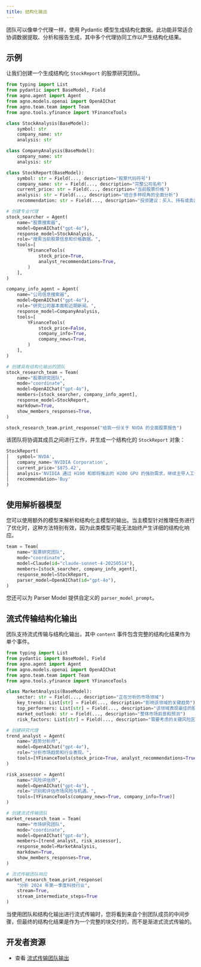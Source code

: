```yaml
---
title: 结构化输出
---
```


团队可以像单个代理一样，使用 Pydantic 模型生成结构化数据。此功能非常适合协调数据提取、分析和报告生成，其中多个代理协同工作以产生结构化结果。

## 示例

让我们创建一个生成结构化 `StockReport` 的股票研究团队。

```python stock_team.py
from typing import List
from pydantic import BaseModel, Field
from agno.agent import Agent
from agno.models.openai import OpenAIChat
from agno.team.team import Team
from agno.tools.yfinance import YFinanceTools

class StockAnalysis(BaseModel):
    symbol: str
    company_name: str
    analysis: str

class CompanyAnalysis(BaseModel):
    company_name: str
    analysis: str

class StockReport(BaseModel):
    symbol: str = Field(..., description="股票代码符号")
    company_name: str = Field(..., description="完整公司名称")
    current_price: str = Field(..., description="当前股票价格")
    analysis: str = Field(..., description="结合多种视角的全面分析")
    recommendation: str = Field(..., description="投资建议：买入、持有或卖出")

# 创建专业代理
stock_searcher = Agent(
    name="股票搜索器",
    model=OpenAIChat("gpt-4o"),
    response_model=StockAnalysis,
    role="搜索当前股票信息和价格数据。",
    tools=[
        YFinanceTools(
            stock_price=True,
            analyst_recommendations=True,
        )
    ],
)

company_info_agent = Agent(
    name="公司信息搜索器", 
    model=OpenAIChat("gpt-4o"),
    role="研究公司基本面和近期新闻。",
    response_model=CompanyAnalysis,
    tools=[
        YFinanceTools(
            stock_price=False,
            company_info=True,
            company_news=True,
        )
    ],
)

# 创建具有结构化输出的团队
stock_research_team = Team(
    name="股票研究团队",
    mode="coordinate",
    model=OpenAIChat("gpt-4o"),
    members=[stock_searcher, company_info_agent],
    response_model=StockReport,
    markdown=True,
    show_members_responses=True,
)

stock_research_team.print_response("给我一份关于 NVDA 的全面股票报告")
```

该团队将协调其成员之间进行工作，并生成一个结构化的 `StockReport` 对象：

```python
StockReport(
│   symbol='NVDA',
│   company_name='NVIDIA Corporation',
│   current_price='$875.42',
│   analysis='NVIDIA 通过 H100 和即将推出的 H200 GPU 的强劲需求，继续主导人工智能芯片市场。由于企业人工智能的采用和云计算提供商的扩展，该公司在数据中心收入方面表现出卓越的增长。与主要科技公司的近期合作关系巩固了其市场地位，尽管来自 AMD 和英特尔的竞争正在加剧。',
│   recommendation='Buy'
)
```

## 使用解析器模型

您可以使用额外的模型来解析和结构化主模型的输出。当主模型针对推理任务进行了优化时，这种方法特别有效，因为此类模型可能无法始终产生详细的结构化响应。

```python
team = Team(
    name="股票研究团队",
    mode="coordinate",
    model=Claude(id="claude-sonnet-4-20250514"),
    members=[stock_searcher, company_info_agent],
    response_model=StockReport,
    parser_model=OpenAIChat(id="gpt-4o"),
)
```

您还可以为 Parser Model 提供自定义的 `parser_model_prompt`。

## 流式传输结构化输出

团队支持流式传输与结构化输出，其中 `content` 事件包含完整的结构化结果作为单个事件。

```python streaming_team.py
from typing import List
from pydantic import BaseModel, Field
from agno.agent import Agent
from agno.models.openai import OpenAIChat
from agno.team.team import Team
from agno.tools.yfinance import YFinanceTools

class MarketAnalysis(BaseModel):
    sector: str = Field(..., description="正在分析的市场领域")
    key_trends: List[str] = Field(..., description="影响该领域的关键趋势")
    top_performers: List[str] = Field(..., description="该领域表现最佳的股票")
    market_outlook: str = Field(..., description="整体市场前景和预测")
    risk_factors: List[str] = Field(..., description="需要考虑的关键风险因素")

# 创建研究代理
trend_analyst = Agent(
    name="趋势分析师",
    model=OpenAIChat("gpt-4o"),
    role="分析市场趋势和行业表现。",
    tools=[YFinanceTools(stock_price=True, analyst_recommendations=True)]
)

risk_assessor = Agent(
    name="风险评估师", 
    model=OpenAIChat("gpt-4o"),
    role="识别和评估市场风险与机遇。",
    tools=[YFinanceTools(company_news=True, company_info=True)]
)

# 创建流式传输团队
market_research_team = Team(
    name="市场研究团队",
    mode="coordinate", 
    model=OpenAIChat("gpt-4o"),
    members=[trend_analyst, risk_assessor],
    response_model=MarketAnalysis,
    markdown=True,
    show_members_responses=True,
)

# 流式传输团队响应
market_research_team.print_response(
    "分析 2024 年第一季度科技行业", 
    stream=True, 
    stream_intermediate_steps=True
)
```

<Note>
当使用团队和结构化输出进行流式传输时，您将看到来自个别团队成员的中间步骤，但最终的结构化结果是作为一个完整的块交付的，而不是渐进式流式传输的。
</Note>


## 开发者资源
- 查看 [流式传输团队输出](https://github.com/agno-agi/agno/blob/main/cookbook/teams/structured_output_streaming.py)